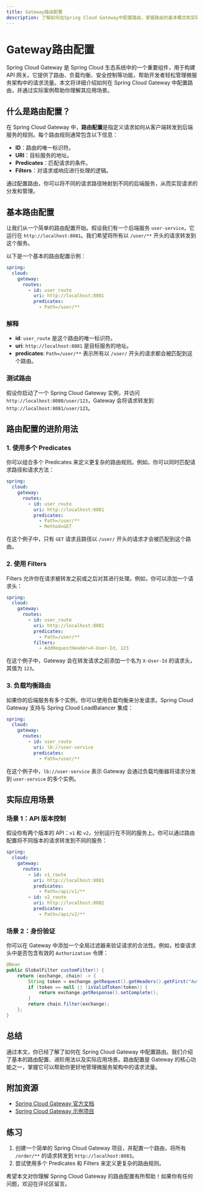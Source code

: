 ```yaml
---
title: Gateway路由配置
description: 了解如何在Spring Cloud Gateway中配置路由，掌握路由的基本概念和实际应用场景。
---
```


# Gateway路由配置

Spring Cloud Gateway 是 Spring Cloud 生态系统中的一个重要组件，用于构建 API 网关。它提供了路由、负载均衡、安全控制等功能，帮助开发者轻松管理微服务架构中的请求流量。本文将详细介绍如何在 Spring Cloud Gateway 中配置路由，并通过实际案例帮助你理解其应用场景。

## 什么是路由配置？

在 Spring Cloud Gateway 中，**路由配置**是指定义请求如何从客户端转发到后端服务的规则。每个路由规则通常包含以下信息：

- **ID**：路由的唯一标识符。
- **URI**：目标服务的地址。
- **Predicates**：匹配请求的条件。
- **Filters**：对请求或响应进行处理的逻辑。

通过配置路由，你可以将不同的请求路径映射到不同的后端服务，从而实现请求的分发和管理。

## 基本路由配置

让我们从一个简单的路由配置开始。假设我们有一个后端服务 `user-service`，它运行在 `http://localhost:8081`。我们希望将所有以 `/user/**` 开头的请求转发到这个服务。

以下是一个基本的路由配置示例：

```yaml
spring:
  cloud:
    gateway:
      routes:
        - id: user_route
          uri: http://localhost:8081
          predicates:
            - Path=/user/**
```

### 解释

- **id**: `user_route` 是这个路由的唯一标识符。
- **uri**: `http://localhost:8081` 是目标服务的地址。
- **predicates**: `Path=/user/**` 表示所有以 `/user/` 开头的请求都会被匹配到这个路由。

### 测试路由

假设你启动了一个 Spring Cloud Gateway 实例，并访问 `http://localhost:8080/user/123`，Gateway 会将请求转发到 `http://localhost:8081/user/123`。

## 路由配置的进阶用法

### 1. 使用多个 Predicates

你可以组合多个 Predicates 来定义更复杂的路由规则。例如，你可以同时匹配请求路径和请求方法：

```yaml
spring:
  cloud:
    gateway:
      routes:
        - id: user_route
          uri: http://localhost:8081
          predicates:
            - Path=/user/**
            - Method=GET
```

在这个例子中，只有 `GET` 请求且路径以 `/user/` 开头的请求才会被匹配到这个路由。

### 2. 使用 Filters

Filters 允许你在请求被转发之前或之后对其进行处理。例如，你可以添加一个请求头：

```yaml
spring:
  cloud:
    gateway:
      routes:
        - id: user_route
          uri: http://localhost:8081
          predicates:
            - Path=/user/**
          filters:
            - AddRequestHeader=X-User-Id, 123
```

在这个例子中，Gateway 会在转发请求之前添加一个名为 `X-User-Id` 的请求头，其值为 `123`。

### 3. 负载均衡路由

如果你的后端服务有多个实例，你可以使用负载均衡来分发请求。Spring Cloud Gateway 支持与 Spring Cloud LoadBalancer 集成：

```yaml
spring:
  cloud:
    gateway:
      routes:
        - id: user_route
          uri: lb://user-service
          predicates:
            - Path=/user/**
```

在这个例子中，`lb://user-service` 表示 Gateway 会通过负载均衡器将请求分发到 `user-service` 的多个实例。

## 实际应用场景

### 场景 1：API 版本控制

假设你有两个版本的 API：`v1` 和 `v2`，分别运行在不同的服务上。你可以通过路由配置将不同版本的请求转发到不同的服务：

```yaml
spring:
  cloud:
    gateway:
      routes:
        - id: v1_route
          uri: http://localhost:8081
          predicates:
            - Path=/api/v1/**
        - id: v2_route
          uri: http://localhost:8082
          predicates:
            - Path=/api/v2/**
```

### 场景 2：身份验证

你可以在 Gateway 中添加一个全局过滤器来验证请求的合法性。例如，检查请求头中是否包含有效的 `Authorization` 令牌：

```java
@Bean
public GlobalFilter customFilter() {
    return (exchange, chain) -> {
        String token = exchange.getRequest().getHeaders().getFirst("Authorization");
        if (token == null || !isValidToken(token)) {
            return exchange.getResponse().setComplete();
        }
        return chain.filter(exchange);
    };
}
```

## 总结

通过本文，你已经了解了如何在 Spring Cloud Gateway 中配置路由。我们介绍了基本的路由配置、进阶用法以及实际应用场景。路由配置是 Gateway 的核心功能之一，掌握它可以帮助你更好地管理微服务架构中的请求流量。

## 附加资源

- [Spring Cloud Gateway 官方文档](https://spring.io/projects/spring-cloud-gateway)
- [Spring Cloud Gateway 示例项目](https://github.com/spring-cloud-samples/spring-cloud-gateway-sample)

## 练习

1. 创建一个简单的 Spring Cloud Gateway 项目，并配置一个路由，将所有 `/order/**` 的请求转发到 `http://localhost:8083`。
2. 尝试使用多个 Predicates 和 Filters 来定义更复杂的路由规则。

希望本文对你理解 Spring Cloud Gateway 的路由配置有所帮助！如果你有任何问题，欢迎在评论区留言。